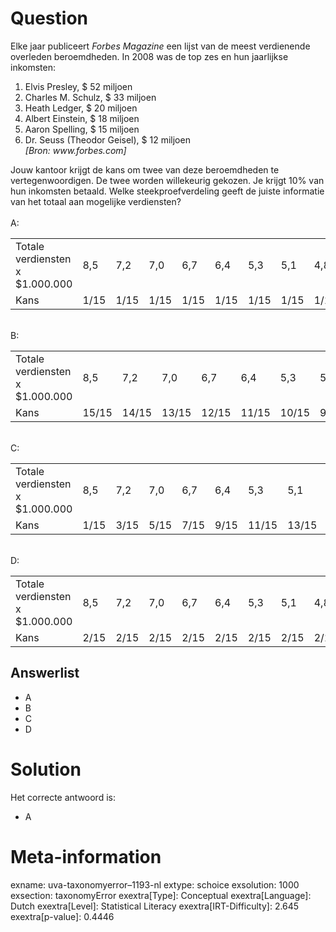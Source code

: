 Question
========

Elke jaar publiceert *Forbes Magazine* een lijst van de meest
verdienende overleden beroemdheden. In 2008 was de top zes en hun
jaarlijkse inkomsten:\

1.  Elvis Presley, \$ 52 miljoen
2.  Charles M. Schulz, \$ 33 miljoen
3.  Heath Ledger, \$ 20 miljoen
4.  Albert Einstein, \$ 18 miljoen
5.  Aaron Spelling, \$ 15 miljoen
6.  Dr. Seuss (Theodor Geisel), \$ 12 miljoen\
    *\[Bron: www.forbes.com\]*

Jouw kantoor krijgt de kans om twee van deze beroemdheden te
vertegenwoordigen. De twee worden willekeurig gekozen. Je krijgt 10% van
hun inkomsten betaald. Welke steekproefverdeling geeft de juiste
informatie van het totaal aan mogelijke verdiensten?\
\
A:\

  ---------------------------------- ------ ------ ------ ------ ------ ------ ------ ------ ------ ------ ------ ------ ------ ------ ------
  Totale verdiensten x \$1.000.000   8,5    7,2    7,0    6,7    6,4    5,3    5,1    4,8    4,5    3,8    3,5    3,3    3,2    3,0    2,7
  Kans                               1/15   1/15   1/15   1/15   1/15   1/15   1/15   1/15   1/15   1/15   1/15   1/15   1/15   1/15   1/15
  ---------------------------------- ------ ------ ------ ------ ------ ------ ------ ------ ------ ------ ------ ------ ------ ------ ------

\
B:\

  ---------------------------------- ------- ------- ------- ------- ------- ------- ------ ------ ------ ------ ------ ------ ------ ------ ------
  Totale verdiensten x \$1.000.000   8,5     7,2     7,0     6,7     6,4     5,3     5,1    4,8    4,5    3,8    3,5    3,3    3,2    3,0    2,7
  Kans                               15/15   14/15   13/15   12/15   11/15   10/15   9/15   8/15   7/15   6/15   5/15   4/15   3/15   2/15   1/15
  ---------------------------------- ------- ------- ------- ------- ------- ------- ------ ------ ------ ------ ------ ------ ------ ------ ------

\
C:\

  ---------------------------------- ------ ------ ------ ------ ------ ------- ------- ------- ------- ------- ------ ------ ------ ------ ------
  Totale verdiensten x \$1.000.000   8,5    7,2    7,0    6,7    6,4    5,3     5,1     4,8     4,5     3,8     3,5    3,3    3,2    3,0    2,7
  Kans                               1/15   3/15   5/15   7/15   9/15   11/15   13/15   15/15   13/15   11/15   9/15   7/15   5/15   3/15   1/15
  ---------------------------------- ------ ------ ------ ------ ------ ------- ------- ------- ------- ------- ------ ------ ------ ------ ------

\
D:\

  ---------------------------------- ------ ------ ------ ------ ------ ------ ------ ------ ------ ------ ------ ------ ------ ------ ------
  Totale verdiensten x \$1.000.000   8,5    7,2    7,0    6,7    6,4    5,3    5,1    4,8    4,5    3,8    3,5    3,3    3,2    3,0    2,7
  Kans                               2/15   2/15   2/15   2/15   2/15   2/15   2/15   2/15   2/15   2/15   2/15   2/15   2/15   2/15   2/15
  ---------------------------------- ------ ------ ------ ------ ------ ------ ------ ------ ------ ------ ------ ------ ------ ------ ------

Answerlist
----------

* A
* B
* C
* D

Solution
========

Het correcte antwoord is: 

* A

Meta-information
================
exname: uva-taxonomyerror--1193-nl
extype: schoice
exsolution: 1000
exsection: taxonomyError 
exextra[Type]: Conceptual
exextra[Language]: Dutch
exextra[Level]: Statistical Literacy
exextra[IRT-Difficulty]: 2.645
exextra[p-value]: 0.4446
